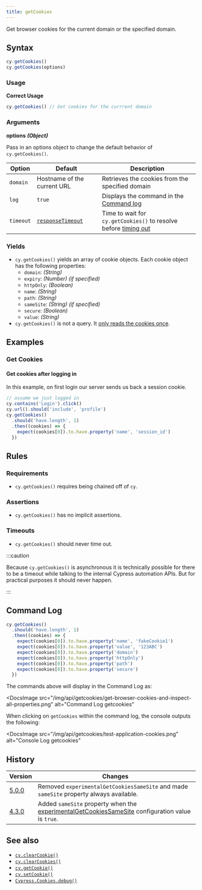 ```yaml
---
title: getCookies
---
```


Get browser cookies for the current domain or the specified domain.

## Syntax

```javascript
cy.getCookies()
cy.getCookies(options)
```

### Usage

**<Icon name="check-circle" color="green" /> Correct Usage**

```javascript
cy.getCookies() // Get cookies for the currrent domain
```

### Arguments

**<Icon name="angle-right" /> options** **_(Object)_**

Pass in an options object to change the default behavior of `cy.getCookies()`.

| Option    | Default                                                        | Description                                                                              |
| --------- | -------------------------------------------------------------- | ---------------------------------------------------------------------------------------- |
| `domain`  | Hostname of the current URL                                    | Retrieves the cookies from the specified domain                                          |
| `log`     | `true`                                                         | Displays the command in the [Command log](/guides/core-concepts/cypress-app#Command-Log) |
| `timeout` | [`responseTimeout`](/guides/references/configuration#Timeouts) | Time to wait for `cy.getCookies()` to resolve before [timing out](#Timeouts)             |

### Yields [<Icon name="question-circle"/>](/guides/core-concepts/introduction-to-cypress#Subject-Management)

- `cy.getCookies()` yields an array of cookie objects. Each cookie object has
  the following properties:
  - `domain`: _(String)_
  - `expiry`: _(Number)_ _(if specified)_
  - `httpOnly`: _(Boolean)_
  - `name`: _(String)_
  - `path`: _(String)_
  - `sameSite`: _(String)_ _(if specified)_
  - `secure`: _(Boolean)_
  - `value`: _(String)_
- `cy.getCookies()` is not a query. It
  [only reads the cookies once](/guides/core-concepts/retry-ability#Only-queries-are-retried).

## Examples

### Get Cookies

#### Get cookies after logging in

In this example, on first login our server sends us back a session cookie.

```javascript
// assume we just logged in
cy.contains('Login').click()
cy.url().should('include', 'profile')
cy.getCookies()
  .should('have.length', 1)
  .then((cookies) => {
    expect(cookies[0]).to.have.property('name', 'session_id')
  })
```

## Rules

### Requirements [<Icon name="question-circle"/>](/guides/core-concepts/introduction-to-cypress#Chains-of-Commands)

- `cy.getCookies()` requires being chained off of `cy`.

### Assertions [<Icon name="question-circle"/>](/guides/core-concepts/introduction-to-cypress#Assertions)

- `cy.getCookies()` has no implicit assertions.

### Timeouts [<Icon name="question-circle"/>](/guides/core-concepts/introduction-to-cypress#Timeouts)

- `cy.getCookies()` should never time out.

:::caution

Because `cy.getCookies()` is asynchronous it is technically possible for there
to be a timeout while talking to the internal Cypress automation APIs. But for
practical purposes it should never happen.

:::

## Command Log

```javascript
cy.getCookies()
  .should('have.length', 1)
  .then((cookies) => {
    expect(cookies[0]).to.have.property('name', 'fakeCookie1')
    expect(cookies[0]).to.have.property('value', '123ABC')
    expect(cookies[0]).to.have.property('domain')
    expect(cookies[0]).to.have.property('httpOnly')
    expect(cookies[0]).to.have.property('path')
    expect(cookies[0]).to.have.property('secure')
  })
```

The commands above will display in the Command Log as:

<DocsImage
  src="/img/api/getcookies/get-browser-cookies-and-inspect-all-properties.png"
  alt="Command Log getcookies"
></DocsImage>

When clicking on `getCookies` within the command log, the console outputs the
following:

<DocsImage
  src="/img/api/getcookies/test-application-cookies.png"
  alt="Console Log getcookies"
></DocsImage>

## History

| Version                                     | Changes                                                                                                                                          |
| ------------------------------------------- | ------------------------------------------------------------------------------------------------------------------------------------------------ |
| [5.0.0](/guides/references/changelog#5-0-0) | Removed `experimentalGetCookiesSameSite` and made `sameSite` property always available.                                                          |
| [4.3.0](/guides/references/changelog#4-3-0) | Added `sameSite` property when the [experimentalGetCookiesSameSite](/guides/references/configuration#Experiments) configuration value is `true`. |

## See also

- [`cy.clearCookie()`](/api/commands/clearcookie)
- [`cy.clearCookies()`](/api/commands/clearcookies)
- [`cy.getCookie()`](/api/commands/getcookie)
- [`cy.setCookie()`](/api/commands/setcookie)
- [`Cypress.Cookies.debug()`](/api/cypress-api/cookies)
